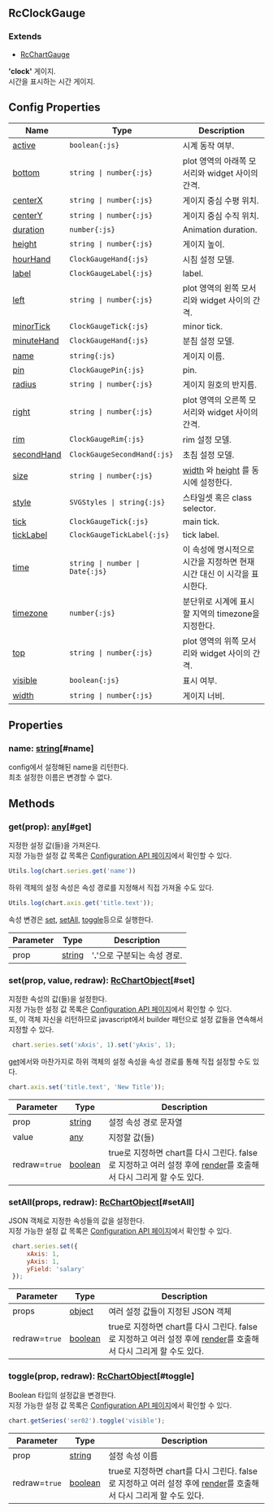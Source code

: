 ## RcClockGauge
### Extends
- [RcChartGauge](../classes/RcChartGauge)
**'clock'** 게이지.\
시간을 표시하는 시간 게이지.



## Config Properties
 | Name | Type | Description |   
 | --- | --- | --- | 
 | [active](/config/config/gauge/clock#active) | `boolean{:js}` | 시계 동작 여부. |   
 | [bottom](/config/config/gauge/clock#bottom) | `string \| number{:js}` | plot 영역의 아래쪽 모서리와 widget 사이의 간격. |   
 | [centerX](/config/config/gauge/clock#centerx) | `string \| number{:js}` | 게이지 중심 수평 위치. |   
 | [centerY](/config/config/gauge/clock#centery) | `string \| number{:js}` | 게이지 중심 수직 위치. |   
 | [duration](/config/config/gauge/clock#duration) | `number{:js}` | Animation duration. |   
 | [height](/config/config/gauge/clock#height) | `string \| number{:js}` | 게이지 높이. |   
 | [hourHand](/config/config/gauge/clock/hourhand) | `ClockGaugeHand{:js}` | 시침 설정 모델. |   
 | [label](/config/config/gauge/clock/label) | `ClockGaugeLabel{:js}` | label. |   
 | [left](/config/config/gauge/clock#left) | `string \| number{:js}` | plot 영역의 왼쪽 모서리와 widget 사이의 간격. |   
 | [minorTick](/config/config/gauge/clock/minortick) | `ClockGaugeTick{:js}` | minor tick. |   
 | [minuteHand](/config/config/gauge/clock/minutehand) | `ClockGaugeHand{:js}` | 분침 설정 모델. |   
 | [name](/config/config/gauge/clock#name) | `string{:js}` | 게이지 이름. |   
 | [pin](/config/config/gauge/clock/pin) | `ClockGaugePin{:js}` | pin. |   
 | [radius](/config/config/gauge/clock#radius) | `string \| number{:js}` | 게이지 원호의 반지름. |   
 | [right](/config/config/gauge/clock#right) | `string \| number{:js}` | plot 영역의 오른쪽 모서리와 widget 사이의 간격. |   
 | [rim](/config/config/gauge/clock/rim) | `ClockGaugeRim{:js}` | rim 설정 모델. |   
 | [secondHand](/config/config/gauge/clock/secondhand) | `ClockGaugeSecondHand{:js}` | 초침 설정 모델. |   
 | [size](/config/config/gauge/clock#size) | `string \| number{:js}` | [width](#width) 와 [height](#height) 를 동시에 설정한다. |   
 | [style](/config/config/gauge/clock#style) | `SVGStyles \| string{:js}` | 스타일셋 혹은 class selector. |   
 | [tick](/config/config/gauge/clock/tick) | `ClockGaugeTick{:js}` | main tick. |   
 | [tickLabel](/config/config/gauge/clock/ticklabel) | `ClockGaugeTickLabel{:js}` | tick label. |   
 | [time](/config/config/gauge/clock#time) | `string \| number \| Date{:js}` | 이 속성에 명시적으로 시간을 지정하면 현재 시간 대신 이 시각을 표시한다. |   
 | [timezone](/config/config/gauge/clock#timezone) | `number{:js}` | 분단위로 시계에 표시할 지역의 timezone을 지정한다. |   
 | [top](/config/config/gauge/clock#top) | `string \| number{:js}` | plot 영역의 위쪽 모서리와 widget 사이의 간격. |   
 | [visible](/config/config/gauge/clock#visible) | `boolean{:js}` | 표시 여부. |   
 | [width](/config/config/gauge/clock#width) | `string \| number{:js}` | 게이지 너비. |

## Properties
### name: [string](https://developer.mozilla.org/en-US/docs/Web/JavaScript/Reference/Global_Objects/String)[#name]
config에서 설정해된 name을 리턴한다.\
최초 설정한 이름은 변경할 수 없다.

## Methods
### get(prop): [any](https://www.typescriptlang.org/docs/handbook/2/everyday-types.html#any)[#get]
지정한 설정 값(들)을 가져온다.\
지정 가능한 설정 값 목록은 [Configuration API 페이지](/config)에서 확인할 수 있다. 

```js
Utils.log(chart.series.get('name'))
```

하위 객체의 설정 속성은 속성 경로를 지정해서 직접 가져올 수도 있다.

```js
Utils.log(chart.axis.get('title.text'));
```

속성 변경은 [set](#set), [setAll](#setAll), [toggle](#toggle)등으로 실행한다.



| Parameter | Type | Description |
| ----------- | ----------- | ----------- |
| prop | [string](https://developer.mozilla.org/en-US/docs/Web/JavaScript/Reference/Global_Objects/String) | '**.**'으로 구분되는 속성 경로. |
### set(prop, value, redraw): [RcChartObject](../classes/RcChartObject)[#set]
지정한 속성의 값(들)을 설정한다.\
지정 가능한 설정 값 목록은 [Configuration API 페이지](/config)에서 확인할 수 있다.\
또, 이 객체 자신을 리턴하므로 javascript에서 builder 패턴으로 설정 값들을 연속해서 지정할 수 있다.

```js
 chart.series.set('xAxis', 1).set('yAxis', 1);
```

[get](#get)에서와 마찬가지로 하위 객체의 설정 속성을 속성 경로를 통해 직접 설정할 수도 있다.

```js
chart.axis.set('title.text', 'New Title'));
```



| Parameter | Type | Description |
| ----------- | ----------- | ----------- |
| prop | [string](https://developer.mozilla.org/en-US/docs/Web/JavaScript/Reference/Global_Objects/String) | 설정 속성 경로 문자열 |
| value | [any](https://www.typescriptlang.org/docs/handbook/2/everyday-types.html#any) | 지정할 값(들) |
| redraw=`true` | [boolean](https://developer.mozilla.org/en-US/docs/Web/JavaScript/Reference/Global_Objects/Boolean) | true로 지정하면 chart를 다시 그린다.                false로 지정하고 여러 설정 후에 [render](/docs/api/classes/RcChartControl#render)를 호출해서 다시 그리게 할 수도 있다. |
### setAll(props, redraw): [RcChartObject](../classes/RcChartObject)[#setAll]
JSON 객체로 지정한 속성들의 값을 설정한다.\
지정 가능한 설정 값 목록은 [Configuration API 페이지](/config)에서 확인할 수 있다. 

```js
 chart.series.set({
     xAxis: 1,
     yAxis: 1,
     yField: 'salary'
 });
```



| Parameter | Type | Description |
| ----------- | ----------- | ----------- |
| props | [object](https://developer.mozilla.org/en-US/docs/Web/JavaScript/Reference/Global_Objects/Object) | 여러 설정 값들이 지정된 JSON 객체 |
| redraw=`true` | [boolean](https://developer.mozilla.org/en-US/docs/Web/JavaScript/Reference/Global_Objects/Boolean) | true로 지정하면 chart를 다시 그린다.                false로 지정하고 여러 설정 후에 [render](/docs/api/classes/RcChartControl#render)를 호출해서 다시 그리게 할 수도 있다. |
### toggle(prop, redraw): [RcChartObject](../classes/RcChartObject)[#toggle]
Boolean 타입의 설정값을 변경한다.\
지정 가능한 설정 값 목록은 [Configuration API 페이지](/config)에서 확인할 수 있다. 

```js
chart.getSeries('ser02').toggle('visible');
```



| Parameter | Type | Description |
| ----------- | ----------- | ----------- |
| prop | [string](https://developer.mozilla.org/en-US/docs/Web/JavaScript/Reference/Global_Objects/String) | 설정 속성 이름 |
| redraw=`true` | [boolean](https://developer.mozilla.org/en-US/docs/Web/JavaScript/Reference/Global_Objects/Boolean) | true로 지정하면 chart를 다시 그린다.                false로 지정하고 여러 설정 후에 [render](/docs/api/classes/RcChartControl#render)를 호출해서 다시 그리게 할 수도 있다. |